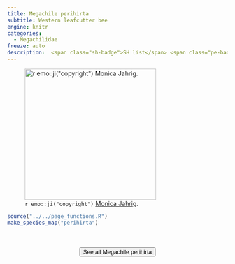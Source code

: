 ```yaml
---
title: Megachile perihirta
subtitle: Western leafcutter bee
engine: knitr
categories:
  - Megachilidae
freeze: auto
description:  <span class="sh-badge">SH list</span> <span class="pe-badge">PM Evidence</span> <span class="gali-badge">Galiano</span>
---
```

![`r emo::ji("copyright")` [Monica Jahrig ](https://inaturalist.ca/photos/330192272).](https://inaturalist-open-data.s3.amazonaws.com/photos/330192272/large.jpg){height=300}





```r
source("../../page_functions.R")
make_species_map("perihirta")
```
<br><br>
<center>


<a href="https://inaturalist.ca/observations?place_id=7085&quality_grade=research&subview=map&taxon_id=224501"><button type="button" class="btn btn-secondary">See all Megachile perihirta <i class="fa-solid fa-arrow-up-right-from-square"></i> </button></a>
</center>
